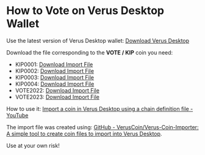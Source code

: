 
# How to Vote on Verus Desktop Wallet

Use the latest version of Verus Desktop wallet: [Download Verus Desktop](https://verus.io/wallet/desktop)

Download the file corresponding to the **VOTE / KIP** coin you need:
* KIP0001: [Download Import File](https://gist.githubusercontent.com/gcharang/a266f68466ce15c9e8ad58535424238e/raw/396eaeb52d3eadd7893f6f1ae00eadf807fcc45a/KIP0001_import.txt)
* KIP0002: [Download Import File](https://gist.githubusercontent.com/gcharang/ce06fe0b576928599d57f0e51a5c849b/raw/bf9a3518551fecf62aa0b42e29c81f28aaa39080/KIP0002_import.txt)
* KIP0003: [Download Import File](https://gist.githubusercontent.com/gcharang/d8ea0cc795adec882d9a0b5c5913ebc5/raw/98f508cfa52dc37caa696e2dd60b754d1fa06905/KIP0003_import.txt)
* KIP0004: [Download Import File](https://gist.githubusercontent.com/gcharang/8168c199b1e1dc4edeb9ff80d2a6a517/raw/0392d3247318bf45988a2e6329c3371630ed4de9/KIP0004_import.txt)
* VOTE2022: [Download Import File](https://gist.githubusercontent.com/gcharang/eded541fed616397cbf3431aea8b1fbe/raw/b47eb6b82cf91776f222ea30393c703de7ae35f3/VOTE2022_import.txt)
* VOTE2023: [Download Import File](https://gist.githubusercontent.com/gcharang/08dd73f1c460feb0b965e72d3a596e8a/raw/0e30930e4ff8d354853bb2b1730330b86dc4491e/VOTE2023_import.txt)

How to use it: [Import a coin in Verus Desktop using a chain definition file - YouTube](https://www.youtube.com/watch?v=kcpqgL4P38g)

The import file was created using: [GitHub - VerusCoin/Verus-Coin-Importer: A simple tool to create coin files to import into Verus Desktop](https://github.com/VerusCoin/Verus-Coin-Importer).

Use at your own risk!